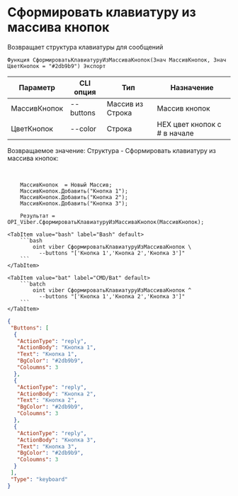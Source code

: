 ﻿---
sidebar_position: 7
---


# Сформировать клавиатуру из массива кнопок
 Возвращает структура клавиатуры для сообщений



`Функция СформироватьКлавиатуруИзМассиваКнопок(Знач МассивКнопок, Знач ЦветКнопок = "#2db9b9") Экспорт`

  | Параметр | CLI опция | Тип | Назначение |
  |-|-|-|-|
  | МассивКнопок | --buttons | Массив из Строка | Массив кнопок |
  | ЦветКнопок | --color | Строка | HEX цвет кнопок с # в начале |

  
  Возвращаемое значение:   Структура -  Сформировать клавиатуру из массива кнопок:


<br/>




```bsl title="Пример кода"
    МассивКнопок  = Новый Массив;
    МассивКнопок.Добавить("Кнопка 1");
    МассивКнопок.Добавить("Кнопка 2");
    МассивКнопок.Добавить("Кнопка 3");

    Результат = OPI_Viber.СформироватьКлавиатуруИзМассиваКнопок(МассивКнопок);
```
    

 <Tabs>
  
    <TabItem value="bash" label="Bash" default>
        ```bash
            oint viber СформироватьКлавиатуруИзМассиваКнопок \
              --buttons "['Кнопка 1','Кнопка 2','Кнопка 3']"
        ```
    </TabItem>
  
    <TabItem value="bat" label="CMD/Bat" default>
        ```batch
            oint viber СформироватьКлавиатуруИзМассиваКнопок ^
              --buttons "['Кнопка 1','Кнопка 2','Кнопка 3']"
        ```
    </TabItem>
</Tabs>


```json title="Результат"
{
 "Buttons": [
  {
   "ActionType": "reply",
   "ActionBody": "Кнопка 1",
   "Text": "Кнопка 1",
   "BgColor": "#2db9b9",
   "Coloumns": 3
  },
  {
   "ActionType": "reply",
   "ActionBody": "Кнопка 2",
   "Text": "Кнопка 2",
   "BgColor": "#2db9b9",
   "Coloumns": 3
  },
  {
   "ActionType": "reply",
   "ActionBody": "Кнопка 3",
   "Text": "Кнопка 3",
   "BgColor": "#2db9b9",
   "Coloumns": 3
  }
 ],
 "Type": "keyboard"
}
```
